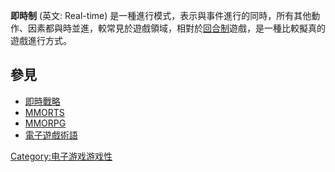 '''即時制''' (英文: Real-time) 是一種進行模式，表示與事件進行的同時，所有其他動作、因素都與時並進，較常見於遊戲領域，相對於[[回合制|回合制]]遊戲，是一種比較擬真的遊戲進行方式。

== 參見 ==

* [[即時戰略|即時戰略]]
* [[MMORTS|MMORTS]]
* [[MMORPG|MMORPG]]
* [[電子遊戲術語|電子遊戲術語]]

[[Category:电子游戏游戏性|Category:电子游戏游戏性]]

{{videogame-gameplay-stub}}
